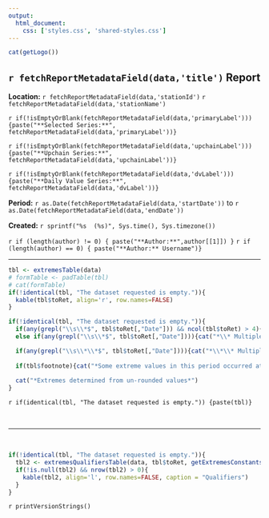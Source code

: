 ```yaml
---
output:
  html_document:
    css: ['styles.css', 'shared-styles.css']
---
```

<script>document.title="`r paste('Extremes - ', fetchReportMetadataField(data,'stationId'))`"</script>
<div class="header">
<div>
<div class="header-logo">
```r
cat(getLogo())
```
</div>
<div class="header-title">
## `r fetchReportMetadataField(data,'title')` Report
</div>
</div>
<div class="header-labels">
<div class="header-col-left">
**Location:**  `r fetchReportMetadataField(data,'stationId')` `r fetchReportMetadataField(data,'stationName')`

`r if(!isEmptyOrBlank(fetchReportMetadataField(data,'primaryLabel'))) {paste("**Selected Series:**", fetchReportMetadataField(data,'primaryLabel'))}`

`r if(!isEmptyOrBlank(fetchReportMetadataField(data,'upchainLabel'))) {paste("**Upchain Series:**", fetchReportMetadataField(data,'upchainLabel'))}`

`r if(!isEmptyOrBlank(fetchReportMetadataField(data,'dvLabel'))) {paste("**Daily Value Series:**", fetchReportMetadataField(data,'dvLabel'))}`
</div>
<div class="header-col-right">
**Period:**  `r as.Date(fetchReportMetadataField(data,'startDate'))` to `r as.Date(fetchReportMetadataField(data,'endDate'))`

**Created:**  `r sprintf("%s  (%s)", Sys.time(), Sys.timezone())`

`r if (length(author) != 0) { paste("**Author:**",author[[1]]) }`
`r if (length(author) == 0) { paste("**Author:** Username")}`
</div>
</div>
</div>

***
```r
tbl <- extremesTable(data)
# formTable <- padTable(tbl)
# cat(formTable)
if(!identical(tbl, "The dataset requested is empty.")){
  kable(tbl$toRet, align='r', row.names=FALSE)
}
```

```r
if(!identical(tbl, "The dataset requested is empty.")){
  if(any(grepl("\\s\\*$", tbl$toRet[,"Date"])) && ncol(tbl$toRet) > 4){cat("*\\* Multiple occurrences of the same extreme on this date. First occurrence listed.*", "\n", seperator="\n")}
  else if(any(grepl("\\s\\*$", tbl$toRet[,"Date"]))){cat("*\\* Multiple occurrences of the same extreme in selected dataset. First occurrence listed.*", "\n", seperator="\n")}

  if(any(grepl("\\s\\*\\*$", tbl$toRet[,"Date"]))){cat("*\\*\\* Multiple occurrences of the same extreme in selected dataset. First occurrence listed.*", "\n", seperator="\n")}
  
  if(tbl$footnote){cat("*Some extreme values in this period occurred at times that had no corresponding value in the related time series.*", "\n", seperator="\n")}
  
  cat("*Extremes determined from un-rounded values*")
}
```

`r if(identical(tbl, "The dataset requested is empty.")) {paste(tbl)}`

&nbsp;

***

&nbsp;
```r
if(!identical(tbl, "The dataset requested is empty.")){
  tbl2 <- extremesQualifiersTable(data, tbl$toRet, getExtremesConstants()$PRIMARY_HEADER_PREFIX, getExtremesConstants()$UPCHAIN_HEADER_PREFIX)
  if(!is.null(tbl2) && nrow(tbl2) > 0){
    kable(tbl2, align='l', row.names=FALSE, caption = "Qualifiers")
  }
}
```

`r printVersionStrings()`
